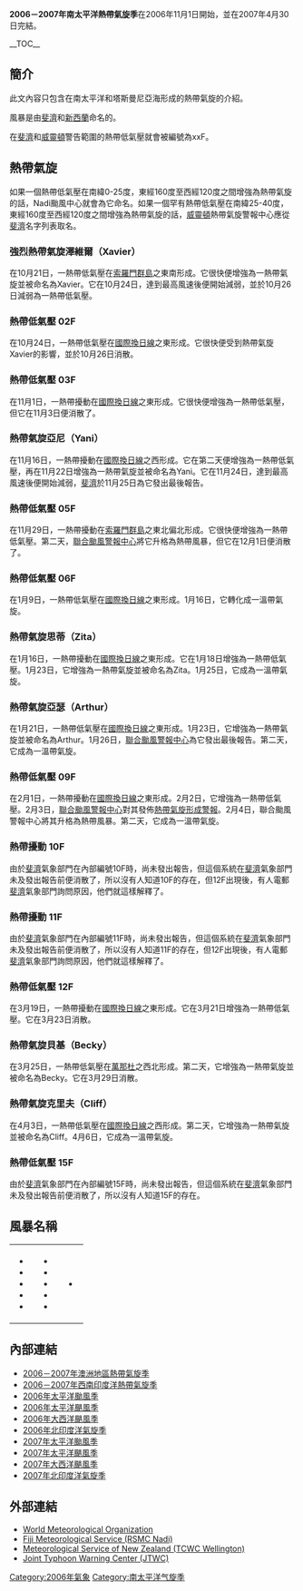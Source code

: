 {{Infobox hurricane season
| Basin=SPac
| Year=2007
| Track=2006-2007 South Pacific cyclone season summary.png
| First storm formed=2006年10月31日
| Last storm dissipated=2007年4月6日
| Strongest storm name=澤維爾
| Strongest storm pressure=930
| Strongest storm winds=95
| Average wind speed=10
| Total disturbances=15
| Total depressions=12
| Total hurricanes=6
| Total intense=2
| five seasons=[[2004－2005年南太平洋熱帶氣旋季|2004－05]] [[2005－2006年南太平洋熱帶氣旋季|2005－06]] '''2006－07''' [[2007－2008年南太平洋熱帶氣旋季|2007－08]] [[2008－2009年南太平洋熱帶氣旋季|2008－09]]
| South Indian season=2006－2007年西南印度洋熱帶氣旋季
| South Pacific season=2006－2007年澳洲地區熱帶氣旋季
}}
{{FMS cyclone scale}}
'''2006－2007年南太平洋熱帶氣旋季'''在2006年11月1日開始，並在2007年4月30日完結。

__TOC__
<div style="clear:both;"></div>

== 簡介 ==
此文內容只包含在南太平洋和塔斯曼尼亞海形成的熱帶氣旋的介紹。

風暴是由[[斐濟|斐濟]]和[[新西蘭|新西蘭]]命名的。

在[[斐濟|斐濟]]和[[威靈頓|威靈頓]]警告範圍的熱帶低氣壓就會被編號為xxF。

== 熱帶氣旋 ==
如果一個熱帶低氣壓在南緯0-25度，東經160度至西經120度之間增強為熱帶氣旋的話，Nadi颱風中心就會為它命名。如果一個罕有熱帶低氣壓在南緯25-40度，東經160度至西經120度之間增強為熱帶氣旋的話，[[威靈頓|威靈頓]]熱帶氣旋警報中心應從[[斐濟|斐濟]]名字列表取名。

=== 強烈熱帶氣旋澤維爾（Xavier） ===
{{Infobox hurricane small new
|Basin=SPac
|WarningCenter=FMS
|Image=Xavier 2006 peak intensity.jpg
|Track=Xavier 2006 track.png
|Formed=2006年10月21日
|Dissipated=2006年10月26日
|10-min winds=95
|1-min winds=115
|Pressure=930
}}

在10月21日，一熱帶低氣壓在[[索羅門群島|索羅門群島]]之東南形成。它很快便增強為一熱帶氣旋並被命名為Xavier。它在10月24日，達到最高風速後便開始減弱，並於10月26日減弱為一熱帶低氣壓。

{{clear}}

=== 熱帶低氣壓 02F ===
{{Infobox hurricane small new
|Basin=SPac
|WarningCenter=FMS
|Formed=2006年10月24日
|Dissipated=2006年10月29日
|Type=spdepression
|Pressure=1004
}}

在10月24日，一熱帶低氣壓在[[國際換日線|國際換日線]]之東形成。它很快便受到熱帶氣旋Xavier的影響，並於10月26日消散。

{{clear}}

=== 熱帶低氣壓 03F ===
{{Infobox hurricane small new
|Basin=SPac
|WarningCenter=FMS
|Formed=2006年11月1日
|Dissipated=2006年11月3日
|Type=spdepression
|Pressure=1004
}}

在11月1日，一熱帶擾動在[[國際換日線|國際換日線]]之東形成。它很快便增強為一熱帶低氣壓，但它在11月3日便消散了。

{{clear}}

=== 熱帶氣旋亞尼（Yani） ===
{{Infobox hurricane small new
|Basin=SPac
|WarningCenter=FMS
|Image=Yani 2006-11-23 0309Z.jpg
|Track=Yani 2006 track.png
|Formed=2006年11月16日
|Dissipated=2006年11月26日
|10-min winds=75
|1-min winds=70
|Pressure=960
}}

在11月16日，一熱帶擾動在[[國際換日線|國際換日線]]之西形成。它在第二天便增強為一熱帶低氣壓，再在11月22日增強為一熱帶氣旋並被命名為Yani。它在11月24日，達到最高風速後便開始減弱，[[斐濟|斐濟]]於11月25日為它發出最後報告。

{{clear}}

=== 熱帶低氣壓 05F ===
{{Infobox hurricane small new
|Basin=SPac
|WarningCenter=FMS
|Image=05F 2006-12-01 2330Z.jpg
|Track=4-P 2006 track.png
|Formed=2006年11月29日
|Dissipated=2006年12月4日
|10-min winds=30
|1-min winds=35
|Pressure=997
}}

在11月29日，一熱帶擾動在[[索羅門群島|索羅門群島]]之東北偏北形成。它很快便增強為一熱帶低氣壓。第二天，[[聯合颱風警報中心|聯合颱風警報中心]]將它升格為熱帶風暴，但它在12月1日便消散了。

{{clear}}

=== 熱帶低氣壓 06F ===
{{Infobox hurricane small new
|Basin=SPac
|WarningCenter=FMS
|Formed=2007年1月9日
|Dissipated=2007年1月15日
|10-min winds=30
|Pressure=1000
}}

在1月9日，一熱帶低氣壓在[[國際換日線|國際換日線]]之東形成。1月16日，它轉化成一溫帶氣旋。

{{clear}}

=== 熱帶氣旋思蒂（Zita） ===
{{Infobox hurricane small new
|Basin=SPac
|WarningCenter=FMS
|Image=TC Zita 2007 Terra MODIS.jpg
|Track=Zita 2007 track.png
|Formed=2007年1月18日
|Dissipated=2007年1月25日
|10-min winds=60
|1-min winds=60
|Pressure=975
}}

在1月16日，一熱帶擾動在[[國際換日線|國際換日線]]之東形成。它在1月18日增強為一熱帶低氣壓。1月23日，它增強為一熱帶氣旋並被命名為Zita。1月25日，它成為一溫帶氣旋。

{{clear}}

=== 熱帶氣旋亞瑟（Arthur） ===
{{Infobox hurricane small new
|Basin=SPac
|WarningCenter=FMS
|Image=Arthur 2007-01-25 0040Z.jpg
|Track=Arthur 2007 track.png
|Formed=2007年1月21日
|Dissipated=2007年1月27日
|10-min winds=60
|1-min winds=65
|Pressure=975
}}

在1月21日，一熱帶低氣壓在[[國際換日線|國際換日線]]之東形成。1月23日，它增強為一熱帶氣旋並被命名為Arthur。1月26日，[[聯合颱風警報中心|聯合颱風警報中心]]為它發出最後報告。第二天，它成為一溫帶氣旋。

{{clear}}

=== 熱帶低氣壓 09F ===
{{Infobox hurricane small new
|Basin=SPac
|WarningCenter=FMS
|Image=11P 2007-02-03 2235Z.jpg
|Track=11-P 2006 track.png
|Formed=2007年2月1日
|Dissipated=2007年2月5日
|10-min winds=30
|1-min winds=35
|Pressure=997
}}

在2月1日，一熱帶擾動在[[國際換日線|國際換日線]]之東形成。2月2日，它增強為一熱帶低氣壓。2月3日，[[聯合颱風警報中心|聯合颱風警報中心]]對其發佈[[熱帶氣旋形成警報|熱帶氣旋形成警報]]。2月4日，聯合颱風警報中心將其升格為熱帶風暴。第二天，它成為一溫帶氣旋。

{{clear}}

=== 熱帶擾動 10F ===
{{Infobox hurricane small new
|Basin=SPac
|WarningCenter=FMS
|Type=disturbance
}}

由於[[斐濟|斐濟]]氣象部門在內部編號10F時，尚未發出報告，但這個系統在[[斐濟|斐濟]]氣象部門未及發出報告前便消散了，所以沒有人知道10F的存在，但12F出現後，有人電郵[[斐濟|斐濟]]氣象部門詢問原因，他們就這樣解釋了。

{{clear}}

=== 熱帶擾動 11F ===
{{Infobox hurricane small new
|Basin=SPac
|WarningCenter=FMS
|Type=disturbance
}}

由於[[斐濟|斐濟]]氣象部門在內部編號11F時，尚未發出報告，但這個系統在[[斐濟|斐濟]]氣象部門未及發出報告前便消散了，所以沒有人知道11F的存在，但12F出現後，有人電郵[[斐濟|斐濟]]氣象部門詢問原因，他們就這樣解釋了。

{{clear}}

=== 熱帶低氣壓 12F ===
{{Infobox hurricane small new
|Basin=SPac
|WarningCenter=FMS
|Formed=2007年3月19日
|Dissipated=2007年3月23日
|10-min winds=30
|Pressure=998
}}

在3月19日，一熱帶擾動在[[國際換日線|國際換日線]]之東形成。它在3月21日增強為一熱帶低氣壓。它在3月23日消散。

{{clear}}

=== 熱帶氣旋貝基（Becky） ===
{{Infobox hurricane small new
|Basin=SPac
|WarningCenter=FMS
|Image=TC Becky 2007 Aqua Modis.jpg
|Track=Becky 2007 track.png
|Formed=2007年3月26日
|Dissipated=2007年3月29日
|10-min winds=60
|1-min winds=70
|Pressure=975
}}

在3月25日，一熱帶低氣壓在[[萬那杜|萬那杜]]之西北形成。第二天，它增強為一熱帶氣旋並被命名為Becky。它在3月29日消散。

{{clear}}

=== 熱帶氣旋克里夫（Cliff） ===
{{Infobox hurricane small new
|Basin=SPac
|WarningCenter=FMS
|Image=TC Cliff 2007.jpg
|Track=Cliff 2007 track.png
|Formed=2007年4月3日
|Dissipated=2007年4月6日
|10-min winds=55
|1-min winds=55
|Pressure=980
}}

在4月3日，一熱帶低氣壓在[[國際換日線|國際換日線]]之西形成。第二天，它增強為一熱帶氣旋並被命名為Cliff。4月6日，它成為一溫帶氣旋。

{{clear}}

=== 熱帶低氣壓 15F ===
{{Infobox hurricane small new
|Basin=SPac
|WarningCenter=FMS
|Type=spdepression
}}
由於[[斐濟|斐濟]]氣象部門在內部編號15F時，尚未發出報告，但這個系統在[[斐濟|斐濟]]氣象部門未及發出報告前便消散了，所以沒有人知道15F的存在。

{{clear}}

== 風暴名稱 ==

{| width="90%"
|
*{{tcc|used|Xavier 01F}}
*{{tcc|used|Yani 04F}}
*{{tcc|used|Zita 07F}}
*{{tcc|used|Arthur 08F}}
*{{tcc|used|Becky 13F}}
|
*{{tcc|used|Cliff 14F}}
*{{tcname unused|Daman}}
*{{tcname unused|Elisa}}
*{{tcname unused|Funa}}
*{{tcname unused|Gene}}
|
*{{tcname unused|Hettie}}
|}

== 內部連結 ==
* [[2006－2007年澳洲地區熱帶氣旋季|2006－2007年澳洲地區熱帶氣旋季]]
* [[2006－2007年西南印度洋熱帶氣旋季|2006－2007年西南印度洋熱帶氣旋季]]
* [[2006年太平洋颱風季|2006年太平洋颱風季]]
* [[2006年太平洋颶風季|2006年太平洋颶風季]]
* [[2006年大西洋颶風季|2006年大西洋颶風季]]
* [[2006年北印度洋氣旋季|2006年北印度洋氣旋季]]
* [[2007年太平洋颱風季|2007年太平洋颱風季]]
* [[2007年太平洋颶風季|2007年太平洋颶風季]]
* [[2007年大西洋颶風季|2007年大西洋颶風季]]
* [[2007年北印度洋氣旋季|2007年北印度洋氣旋季]]

==外部連結==
*[https://web.archive.org/web/20070421094952/http://www.wmo.int/index-en.html World Meteorological Organization]
*[https://web.archive.org/web/20150423230237/http://www.met.gov.fj/current_warnings.php Fiji Meteorological Service (RSMC Nadi)]
*[http://www.metservice.co.nz/forecasts/index.asp Meteorological Service of New Zealand (TCWC Wellington)]{{Wayback|url=http://www.metservice.co.nz/forecasts/index.asp |date=20040831084832 }}
*[http://www.usno.navy.mil/JTWC Joint Typhoon Warning Center (JTWC)]{{Wayback|url=http://www.usno.navy.mil/JTWC |date=20100301105349 }}

{{南太平洋熱帶氣旋季|above=n}}

[[Category:2006年氣象|Category:2006年氣象]]
[[Category:南太平洋气旋季|Category:南太平洋气旋季]]